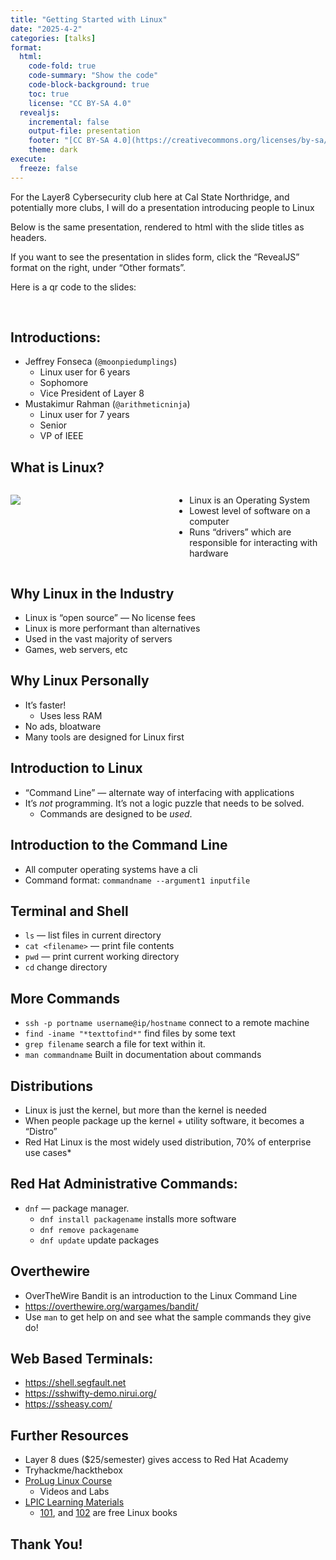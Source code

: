 ```yaml
---
title: "Getting Started with Linux"
date: "2025-4-2"
categories: [talks]
format:
  html:
    code-fold: true
    code-summary: "Show the code"
    code-block-background: true
    toc: true
    license: "CC BY-SA 4.0"
  revealjs:
    incremental: false
    output-file: presentation
    footer: "[CC BY-SA 4.0](https://creativecommons.org/licenses/by-sa/4.0/)"
    theme: dark
execute:
  freeze: false
---
```


::: {.content-hidden when-format="revealjs"}

For the Layer8 Cybersecurity club here at Cal State Northridge, and potentially more clubs, I will do a presentation introducing people to Linux 

Below is the same presentation, rendered to html with the slide titles as headers.

If you want to see the presentation in slides form, click the "RevealJS" format on the right, under "Other formats".

Here is a qr code to the slides:

<br>

:::


## Introductions:

* Jeffrey Fonseca (`@moonpiedumplings`)
  * Linux user for 6 years
  * Sophomore
  * Vice President of Layer 8
* Mustakimur Rahman (`@arithmeticninja`)
  * Linux user for 7 years
  * Senior
  * VP of IEEE

## What is Linux?

:::: {.columns}

::: {.column width="50%"}

![](https://upload.wikimedia.org/wikipedia/commons/e/e1/Operating_system_placement.svg)

:::

::: {.column width="50%"}

* Linux is an Operating System
* Lowest level of software on a computer
* Runs "drivers" which are responsible for interacting with hardware

:::

::::

## Why Linux in the Industry

* Linux is "open source" — No license fees
* Linux is more performant than alternatives
* Used in the vast majority of servers
* Games, web servers, etc

## Why Linux Personally

* It's faster!
  * Uses less RAM
* No ads, bloatware
* Many tools are designed for Linux first

## Introduction to Linux

* "Command Line" — alternate way of interfacing with applications
* It's _not_ programming. It's not a logic puzzle that needs to be solved.
    * Commands are designed to be _used_.

## Introduction to the Command Line

* All computer operating systems have a cli
* Command format: `commandname --argument1 inputfile`

## Terminal and Shell

* `ls` — list files in current directory
* `cat <filename>` — print file contents
* `pwd` — print current working directory
* `cd` change directory

## More Commands

* `ssh -p portname username@ip/hostname` connect to a remote machine
* `find -iname "*texttofind*"` find files by some text
* `grep filename` search a file for text within it.
* `man commandname` Built in documentation about commands

## Distributions

* Linux is just the kernel, but more than the kernel is needed
* When people package up the kernel + utility software, it becomes a "Distro"
* Red Hat Linux is the most widely used distribution, 70% of enterprise use cases*

## Red Hat Administrative Commands:

* `dnf` — package manager. 
    * `dnf install packagename` installs more software
    * `dnf remove packagename`
    * `dnf update` update packages


## Overthewire

* OverTheWire Bandit is an introduction to the Linux Command Line
* <https://overthewire.org/wargames/bandit/>
* Use `man` to get help on and see what the sample commands they give do!

## Web Based Terminals:

* <https://shell.segfault.net>
* <https://sshwifty-demo.nirui.org/>
* <https://ssheasy.com/>


## Further Resources

* Layer 8 dues ($25/semester) gives access to Red Hat Academy
* Tryhackme/hackthebox
* [ProLug Linux Course](https://professionallinuxusersgroup.github.io/lac/project.html)
    * Videos and Labs
* [LPIC Learning Materials](https://learning.lpi.org/en/learning-materials/learning-materials/)
    * [101](https://learning.lpi.org/en/learning-materials/101-500/), and [102](https://learning.lpi.org/en/learning-materials/101-500/) are free Linux books

## Thank You!
